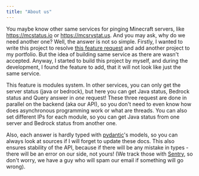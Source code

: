 ```yaml
---
title: "About us"
---
```


You maybe know other same services for pinging Minecraft servers, like https://mcstatus.io or https://mcsrvstat.us.
And you may ask, why do we need another one? Well, the answer is not so simple. Firstly, I wanted to write this project
to resolve [this feature request](https://github.com/py-mine/mcstatus/issues/157) and add another project to my portfolio.
But the idea of building same service as there are wasn't accepted. Anyway, I started to build this project by myself,
and during the development, I found the feature to add, that it will not look like just the same service.

This feature is modules system. In other services, you can only get the server status (java or bedrock), but here you can
get Java status, Bedrock status and Query answer in _one_ request! These three request are done in parallel on the backend
(aka our API), so you don't need to even know how does asynchronous programming work or what are threads. You can also
set different IPs for each module, so you can get Java status from one server and Bedrock status from another one.

Also, each answer is hardly typed with [pydantic](https://docs.pydantic.dev)'s models, so you can always look at sources
if I will forget to update these docs. This also ensures stability of the API, because if there will be any mistake in
types - there will be an error on our side, not yours! (We track those with [Sentry](https://sentry.io), so don't worry,
we have a guy who will spam our email if something will go wrong).
